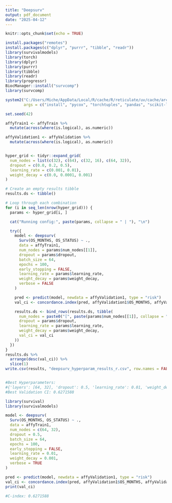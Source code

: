 ```yaml
---
title: "Deepsurv"
output: pdf_document
date: "2025-04-12"
---
```


```r
knitr::opts_chunk$set(echo = TRUE)
```

```r
install.packages("remotes")
install.packages(c("dplyr", "purrr", "tibble", "readr"))
library(survivalmodels)
library(torch)
library(dplyr)
library(purrr)
library(tibble)
library(readr)
library(progressr)
BiocManager::install("survcomp")
library(survcomp)

system2("C:/Users/Miche/AppData/Local/R/cache/R/reticulate/uv/cache/archive-v0/Kt4JZ5YltggosNPYx4RBG/Scripts/pip.exe",
        args = c("install", "pycox", "torchtuples", "pandas", "scikit-learn", "torch"))
```

```r
set.seed(42)

affyTrain1 <- affyTrain %>%
  mutate(across(where(is.logical), as.numeric))

affyValidation1 <- affyValidation %>%
  mutate(across(where(is.logical), as.numeric))


hyper_grid <- tidyr::expand_grid(
  num_nodes = list(c(32), c(64), c(32, 16), c(64, 32)),
  dropout = c(0.0, 0.2, 0.5),               
  learning_rate = c(0.001, 0.01),
  weight_decay = c(0.0, 0.0001, 0.001)        
)

# Create an empty results tibble
results.ds <- tibble()

# Loop through each combination
for (i in seq_len(nrow(hyper_grid))) {
  params <- hyper_grid[i, ]

  cat("Running config:", paste(params, collapse = " | "), "\n")

  try({
    model <- deepsurv(
      Surv(OS_MONTHS, OS_STATUS) ~ .,
      data = affyTrain1,
      num_nodes = params$num_nodes[[1]],
      dropout = params$dropout,
      batch_size = 64,
      epochs = 100,
      early_stopping = FALSE,
      learning_rate = params$learning_rate,
      weight_decay = params$weight_decay,
      verbose = FALSE
    )

    pred <- predict(model, newdata = affyValidation1, type = "risk")
    val_ci <- concordance.index(pred, affyValidation1$OS_MONTHS, affyValidation1$OS_STATUS)$c.index

    results.ds <- bind_rows(results.ds, tibble(
      num_nodes = paste0("[", paste(params$num_nodes[[1]], collapse = ", "), "]"),
      dropout = params$dropout,
      learning_rate = params$learning_rate,
      weight_decay = params$weight_decay,
      val_ci = val_ci
    ))
  })
}
results.ds %>%
  arrange(desc(val_ci)) %>%
  slice(1)
write.csv(results, "deepsurv_hyperparam_results_r.csv", row.names = FALSE)


#Best Hyperparameters:
#{'layers': [64, 32], 'dropout': 0.5, 'learning_rate': 0.01, 'weight_decay': 0.001}
#Best Validation CI: 0.6271588
```

```r
library(survival)
library(survivalmodels)

model <- deepsurv(
  Surv(OS_MONTHS, OS_STATUS) ~ .,
  data = affyTrain1,
  num_nodes = c(64, 32),
  dropout = 0.5,
  batch_size = 64,
  epochs = 100,
  early_stopping = FALSE,
  learning_rate = 0.01,
  weight_decay = 0.001,
  verbose = TRUE
)

pred <- predict(model, newdata = affyValidation1, type = "risk")
val_ci <- concordance.index(pred, affyValidation1$OS_MONTHS, affyValidation1$OS_STATUS)$c.index
print(val_ci)

#C-index: 0.6271588
```



